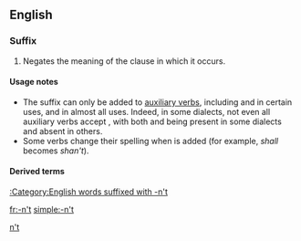 {{also|not}}
==English==

===Suffix===
{{infl|en|suffix|head=[[n't|-n’t]]|sort=nt}}

# Negates the meaning of the clause in which it occurs.

====Usage notes====
* The suffix {{term||-n't|lang=en}} can only be added to [[auxiliary verb]]s, including {{term|dare|lang=en}} and {{term|need|lang=en}} in certain uses, and {{term|be|lang=en}} in almost all uses. Indeed, in some dialects, not even all auxiliary verbs accept {{term||-n't|lang=en}}, with both {{term|mayn't|lang=en}} and {{term|amn't|lang=en}} being present in some dialects and absent in others.
* Some verbs change their spelling when {{term||-n't|lang=en}} is added (for example, ''shall'' becomes ''shan't'').

====Derived terms====
[[:Category:English words suffixed with -n't]]

[[Category:English nonproductive suffixes|n't]]

[[fr:-n't]]
[[simple:-n't]]